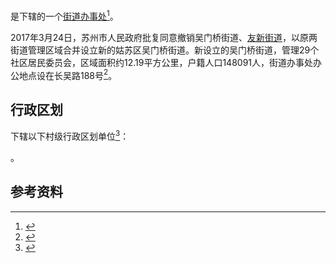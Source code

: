 {{中国乡级行政区|32/05/08/003/000}}

'''{{PAGENAMEBASE}}'''是{{PRC admin/fullname|32/05/08/003/000|3}}下辖的一个[[街道办事处|街道办事处]]<ref>{{PRC admin/ref sgc|{{PRC admin/parent|32/05/08/003/000}}}}</ref>。

2017年3月24日，苏州市人民政府批复同意撤销吴门桥街道、[[友新街道|友新街道]]，以原两街道管理区域合并设立新的姑苏区吴门桥街道。新设立的吴门桥街道，管理29个社区居民委员会，区域面积约12.19平方公里，户籍人口148091人，街道办事处办公地点设在长吴路188号<ref>{{Cite web |url=http://www.zfxxgk.suzhou.gov.cn/sxqzf/szsrmzf/201703/t20170328_856500.html |title=《苏州市人民政府关于同意姑苏区街道行政区划调整的批复》（苏府复〔2017〕19号） |access-date=2018-05-21 |archive-url=https://web.archive.org/web/20180521191809/http://www.zfxxgk.suzhou.gov.cn/sxqzf/szsrmzf/201703/t20170328_856500.html |archive-date=2018-05-21 |dead-url=yes }}</ref>。

== 行政区划 ==
{{PAGENAMEBASE}}下辖以下村级行政区划单位<ref>{{PRC admin/ref sgc|32/05/08/003/000}}</ref>：

{{PRC admin/children|32/05/08/003/000}}。

== 参考资料 ==
{{reflist}}

{{江苏行政区划小作品}}
{{PRC admin/navcat|32/05/08/003/000}}